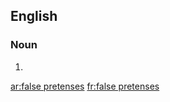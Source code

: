 ==English==

===Noun===
{{head|en|head=[[false]] [[pretenses]]}}

# {{plural of|false pretense}}

[[ar:false pretenses]]
[[fr:false pretenses]]